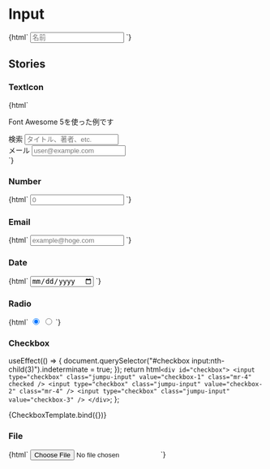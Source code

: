 
<Meta title="Forms/Input" />

# Input

<Canvas>
  <Story name="Text">
    {html` <input type="text" class="jumpu-input" placeholder="名前" /> `}
  </Story>
</Canvas>

## Stories

### TextIcon

<Canvas>
  <Story name="TextIcon">
    {html`
      <p class="mb-4">Font Awesome 5を使った例です</p>
      <div class="mt-4">
        <label class="mb-1 block" for="search-input"
          ><i class="fas fa-search"></i> 検索</label
        >
        <input
          type="text"
          class="jumpu-input"
          placeholder="タイトル、著者、etc."
          id="search-input"
        />
      </div>
      <div class="mt-4">
        <label class="mb-1 block" for="search-email"
          ><i class="fas fa-envelope"></i> メール</label
        >
        <input
          type="email"
          class="jumpu-input"
          placeholder="user@example.com"
          id="search-email"
        />
      </div>
    `}
  </Story>
</Canvas>

### Number

<Canvas>
  <Story name="Number">
    {html` <input type="number" class="jumpu-input" placeholder="0" /> `}
  </Story>
</Canvas>

### Email

<Canvas>
  <Story name="Email">
    {html`
      <input type="email" class="jumpu-input" placeholder="example@hoge.com" />
    `}
  </Story>
</Canvas>

### Date

<Canvas>
  <Story name="Date">{html` <input type="date" class="jumpu-input" /> `}</Story>
</Canvas>

### Radio

<Canvas>
  <Story name="Radio">
    {html`
      <input
        type="radio"
        class="jumpu-input"
        name="radio-sample"
        value="radio-1"
        class="mr-4"
        checked
      />
      <input
        type="radio"
        class="jumpu-input"
        name="radio-sample"
        value="radio-2"
      />
    `}
  </Story>
</Canvas>

### Checkbox

  useEffect(() => {
    document.querySelector("#checkbox input:nth-child(3)").indeterminate = true;
  });
  return html`
    <div id="checkbox">
      <input
        type="checkbox"
        class="jumpu-input"
        value="checkbox-1"
        class="mr-4"
        checked
      />
      <input
        type="checkbox"
        class="jumpu-input"
        value="checkbox-2"
        class="mr-4"
      />
      <input type="checkbox" class="jumpu-input" value="checkbox-3" />
    </div>
  `;
};

<Canvas>
  <Story name="Checkbox">{CheckboxTemplate.bind({})}</Story>
</Canvas>

### File

<Canvas>
  <Story name="File">{html` <input type="file" class="jumpu-input" /> `}</Story>
</Canvas>
